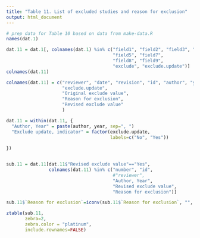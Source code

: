---
title: "Table 11. List of excluded studies and reason for exclusion"
output: html_document
---


```{r prep11}
# prep data for Table 10 based on data from make-data.R
names(dat.1)

dat.11 = dat.1[, colnames(dat.1) %in% c("field1", "field2", "field3", "field4",
                                        "field5", "field7", 
                                        "field8", "field9",
                                        "exclude", "exclude.update")]
colnames(dat.11)

colnames(dat.11) = c("reviewer", "date", "revision", "id", "author", "year",
                     "exclude.update",
                     "Original exclude value",
                     "Reason for exclusion", 
                     "Revised exclude value"
                     )

dat.11 = within(dat.11, {
  "Author, Year" = paste(author, year, sep=", ")
  "Exclude update, indicator" = factor(exclude.update,
                                       labels=c("No", "Yes"))
  
})


sub.11 = dat.11[dat.11$"Revised exclude value"=="Yes",
                colnames(dat.11) %in% c("number", "id",
                                        #"reviewer", 
                                        "Author, Year",
                                        "Revised exclude value",
                                        "Reason for exclusion")]

sub.11$`Reason for exclusion`=iconv(sub.11$`Reason for exclusion`, "", "ASCII") # these text values have weird characters in them. Need to strip these out so it works in the summary table below.

```

```{r, results='asis'}
ztable(sub.11,
       zebra=2,
       zebra.color = "platinum",
       include.rownames=FALSE)

```

